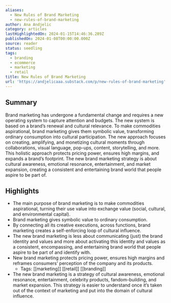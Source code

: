 ```yaml
---
aliases:
  - New Rules of Brand Marketing
  - new-rules-of-brand-marketing
author: Ana Andjelic
category: articles
lastHighlightedOn: 2024-01-15T14:46:36.289Z
publishedOn: 2024-01-08T00:00:00.000Z
source: reader
status: seedling
tags:
  - branding
  - ecommerce
  - marketing
  - retail
title: New Rules of Brand Marketing
url: 'https://andjelicaaa.substack.com/p/new-rules-of-brand-marketing'
---
```

## Summary

Brand marketing has undergone a fundamental change and requires a new operating system to capture attention and budgets. The new system is based on a brand’s renewal and cultural relevance. To make commodities aspirational, brand marketing gives them symbolic value, transforming ordinary consumption into cultural participation. The new approach focuses on creating, amplifying, and monetizing cultural moments through collaborations, visual language, pop-ups, content, storytelling, and more. This holistic approach protects pricing power, ensures high margins, and expands a brand’s footprint. The new brand marketing strategy is about cultural awareness, emotional resonance, entertainment, and market expansion, creating a consistent and entertaining brand world that people aspire to be part of.

## Highlights

- The main purpose of brand marketing is to make commodities aspirational, turning their use value into exchange value (social, cultural, and environmental capital).
- Brand marketing gives symbolic value to ordinary consumption.
- By connecting all its creative executions, across functions, brand marketing creates a self-enforcing loop of cultural influence.
- The new brand marketing is less about communicating (just) the brand identity and values and more about activating this identity and values as a consistent, encompassing, and entertaining brand world that people aspire to be part of and identify with.
- New brand marketing protects pricing power, ensures high margins and reframes consumers’ perception of the company and its products.
    - Tags: [[marketing]] [[retail]] [[branding]]
- The new brand marketing is a strategy of cultural awareness, emotional resonance, entertainment, celebrity products, fandom-building, and market expansion. This strategy is easier to understand once it’s taken out of the context of marketing and put into the domain of cultural influence.
